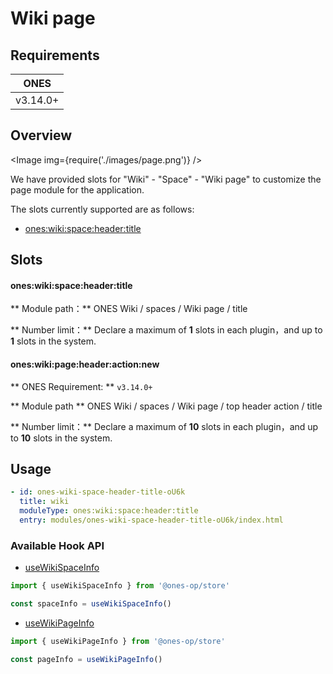 
# Wiki page

## Requirements

|   ONES   |
| :------: |
| v3.14.0+ |

## Overview

<Image img={require('./images/page.png')} />

We have provided slots for "Wiki" - "Space" - "Wiki page" to customize the page module for the application.

The slots currently supported are as follows:

- [ones:wiki:space:header:title](#oneswikispaceheadertitle)

## Slots

#### ones:wiki:space:header:title

** Module path：** ONES Wiki / spaces / Wiki page / title

** Number limit：** Declare a maximum of **1** slots in each plugin，and up to **1** slots in the system.

#### ones:wiki:page:header:action:new

** ONES Requirement: ** `v3.14.0+`

** Module path ** ONES Wiki / spaces / Wiki page / top header action / title

** Number limit：** Declare a maximum of **10** slots in each plugin，and up to **10** slots in the system.

## Usage

```yaml
- id: ones-wiki-space-header-title-oU6k
  title: wiki
  moduleType: ones:wiki:space:header:title
  entry: modules/ones-wiki-space-header-title-oU6k/index.html
```

### Available Hook API

- [useWikiSpaceInfo](../../../../../reference/packages/store/store.md#useWikiSpaceInfo)

```ts
import { useWikiSpaceInfo } from '@ones-op/store'

const spaceInfo = useWikiSpaceInfo()
```

- [useWikiPageInfo](../../../../../reference/packages/store/store.md#useWikiPageInfo)

```ts
import { useWikiPageInfo } from '@ones-op/store'

const pageInfo = useWikiPageInfo()
```
